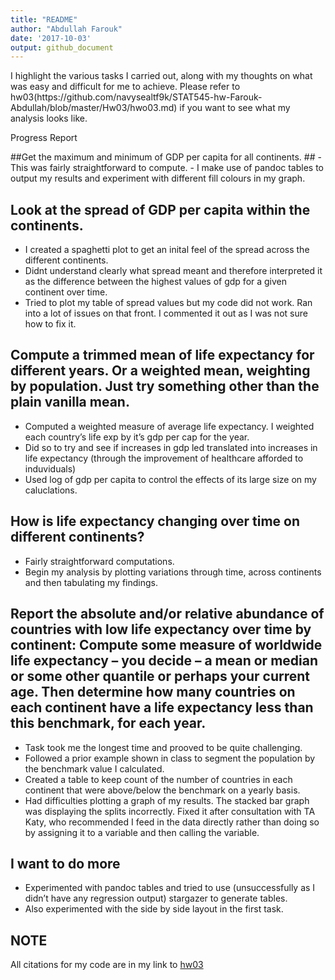 ```yaml
---
title: "README"
author: "Abdullah Farouk"
date: '2017-10-03'
output: github_document
---
```


I highlight the various tasks I carried out, along with my thoughts on what was easy and difficult for me to achieve. Please refer to hw03(https://github.com/navysealtf9k/STAT545-hw-Farouk-Abdullah/blob/master/Hw03/hwo03.md) if you want to see what my analysis looks like.


Progress Report 

##Get the maximum and minimum of GDP per capita for all continents. ##
- This was fairly straightforward to compute.
- I make use of pandoc tables to output my results and experiment with different fill colours in my graph.

## Look at the spread of GDP per capita within the continents.##
- I created a spaghetti plot to get an inital feel of the spread across the different continents.
- Didnt understand clearly what spread meant and therefore interpreted it as the difference between the highest values of gdp for a given continent over time.
- Tried to plot my table of spread values but my code did not work. Ran into a lot of issues on that front. I commented it out as I was not sure how to fix it.

## Compute a trimmed mean of life expectancy for different years. Or a weighted mean, weighting by population. Just try something other than the plain vanilla mean.##
- Computed a weighted measure of average life expectancy. I weighted each country's life exp by it's gdp per cap for the year.
- Did so to try and see if increases in gdp led translated into increases in life expectancy (through the improvement of healthcare afforded to induviduals)
- Used log of gdp per capita to control the effects of its large size on my caluclations.

## How is life expectancy changing over time on different continents?##
- Fairly straightforward computations.
- Begin my analysis by plotting variations through time, across continents and then tabulating my findings.

## Report the absolute and/or relative abundance of countries with low life expectancy over time by continent: Compute some measure of worldwide life expectancy – you decide – a mean or median or some other quantile or perhaps your current age. Then determine how many countries on each continent have a life expectancy less than this benchmark, for each year. ##

- Task took me the longest time and prooved to be quite challenging.
- Followed a prior example shown in class to segment the population by the benchmark value I calculated.
- Created a table to keep count of the number of countries in each continent that were above/below the benchmark on a yearly basis.
- Had difficulties plotting a graph of my results. The stacked bar graph was displaying the splits incorrectly. Fixed it after consultation with TA Katy, who recommended I feed in the data directly rather than doing so by assigning it to a variable and then calling the variable.

## I want to do more ##
- Experimented with pandoc tables and tried to use (unsuccessfully as I didn't have any regression output) stargazer to generate tables.
- Also experimented with the side by side layout in the first task.

## NOTE ##
All citations for my code are in my link to [hw03]((https://github.com/navysealtf9k/STAT545-hw-Farouk-Abdullah/blob/master/Hw03/hwo03.md)) 


